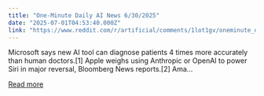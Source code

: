 ```yaml
---
title: "One-Minute Daily AI News 6/30/2025"
date: "2025-07-01T04:53:40.000Z"
link: "https://www.reddit.com/r/artificial/comments/1lot1gv/oneminute_daily_ai_news_6302025/"
---
```


Microsoft says new AI tool can diagnose patients 4 times more accurately than human doctors.[1]
 Apple weighs using Anthropic or OpenAI to power Siri in major reversal, Bloomberg News reports.[2]
 Ama...

[Read more](https://www.reddit.com/r/artificial/comments/1lot1gv/oneminute_daily_ai_news_6302025/)
